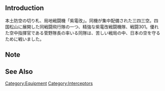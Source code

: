 {{EquipmentInfo|263}}

==Introduction==
本土防空の切り札、局地戦闘機「紫電改」。同機が集中配備された三四三空。四国松山に展開した同戦闘飛行隊の一つ、精強な紫電改戦闘機隊、戦闘301。優れた空中指揮官である菅野隊長の率いる同隊は、苦しい戦局の中、日本の空を守るために戦いました。

==Note==


==See Also==

{{Equipmentlist}}
[[Category:Equipment]]
[[Category:Interceptors]]